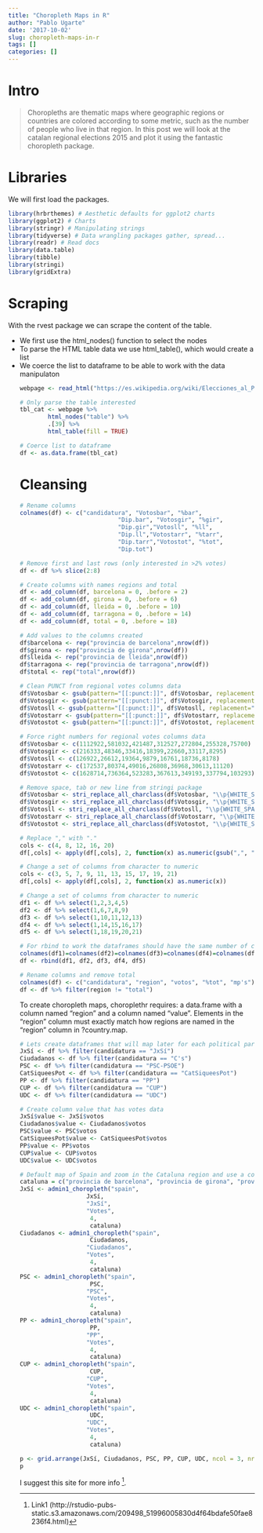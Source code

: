 ```yaml
---
title: "Choropleth Maps in R"
author: "Pablo Ugarte"
date: '2017-10-02'
slug: choropleth-maps-in-r
tags: []
categories: []
---
```


# Intro

> Choropleths are thematic maps where geographic regions or countries are colored according to some metric, such as the number of people who live in that region. In this post we will look at the catalan regional elections 2015 and plot it using the fantastic choropleth package.

# Libraries

We will first load the packages.

```r
library(hrbrthemes) # Aesthetic defaults for ggplot2 charts
library(ggplot2) # Charts
library(stringr) # Manipulating strings
library(tidyverse) # Data wrangling packages gather, spread...
library(readr) # Read docs
library(data.table)
library(tibble)
library(stringi)
library(gridExtra)
```

# Scraping

With the rvest package we can scrape the content of the table. 

* We first use the html_nodes() function to select the <table> nodes
* To parse the HTML table data we use html_table(), which would create a list
* We coerce the list to dataframe to be able to work with the data manipulaton

```r
webpage <- read_html("https://es.wikipedia.org/wiki/Elecciones_al_Parlamento_de_Cataluña_de_2015")

# Only parse the table interested
tbl_cat <- webpage %>%
        html_nodes("table") %>%
        .[39] %>%
        html_table(fill = TRUE)

# Coerce list to dataframe
df <- as.data.frame(tbl_cat)
```

# Cleansing

```r
# Rename columns
colnames(df) <- c("candidatura", "Votosbar", "%bar",
                            "Dip.bar", "Votosgir", "%gir",
                            "Dip.gir","Votosll", "%ll",
                            "Dip.ll","Votostarr", "%tarr",
                            "Dip.tarr","Votostot", "%tot",
                            "Dip.tot")

# Remove first and last rows (only interested in >2% votes)
df <- df %>% slice(2:8)

# Create columns with names regions and total
df <- add_column(df, barcelona = 0, .before = 2)
df <- add_column(df, girona = 0, .before = 6)
df <- add_column(df, lleida = 0, .before = 10)
df <- add_column(df, tarragona = 0, .before = 14)
df <- add_column(df, total = 0, .before = 18)

# Add values to the columns created
df$barcelona <- rep("provincia de barcelona",nrow(df))
df$girona <- rep("provincia de girona",nrow(df))
df$lleida <- rep("provincia de lleida",nrow(df))
df$tarragona <- rep("provincia de tarragona",nrow(df))
df$total <- rep("total",nrow(df))

# Clean PUNCT from regional votes columns data
df$Votosbar <- gsub(pattern="[[:punct:]]", df$Votosbar, replacement="")
df$Votosgir <- gsub(pattern="[[:punct:]]", df$Votosgir, replacement="")
df$Votosll <- gsub(pattern="[[:punct:]]", df$Votosll, replacement="")
df$Votostarr <- gsub(pattern="[[:punct:]]", df$Votostarr, replacement="")
df$Votostot <- gsub(pattern="[[:punct:]]", df$Votostot, replacement="")

# Force right numbers for regional votes columns data
df$Votosbar <- c(1112922,581032,421487,312527,272804,255328,75700)
df$Votosgir <- c(216333,48346,33416,18399,22660,33117,8295)
df$Votosll <- c(126922,26612,19364,9879,16761,18736,8178)
df$Votostarr <- c(172537,80374,49016,26808,36968,30613,11120)
df$Votostot <- c(1628714,736364,523283,367613,349193,337794,103293)

# Remove space, tab or new line from stringi package
df$Votosbar <- stri_replace_all_charclass(df$Votosbar, "\\p{WHITE_SPACE}", "")
df$Votosgir <- stri_replace_all_charclass(df$Votosgir, "\\p{WHITE_SPACE}", "")
df$Votosll <- stri_replace_all_charclass(df$Votosll, "\\p{WHITE_SPACE}", "")
df$Votostarr <- stri_replace_all_charclass(df$Votostarr, "\\p{WHITE_SPACE}", "")
df$Votostot <- stri_replace_all_charclass(df$Votostot, "\\p{WHITE_SPACE}", "")

# Replace "," with "."
cols <- c(4, 8, 12, 16, 20)   
df[,cols] <- apply(df[,cols], 2, function(x) as.numeric(gsub(",", ".", x)))

# Change a set of columns from character to numeric
cols <- c(3, 5, 7, 9, 11, 13, 15, 17, 19, 21)   
df[,cols] <- apply(df[,cols], 2, function(x) as.numeric(x))

# Change a set of columns from character to numeric
df1 <- df %>% select(1,2,3,4,5) 
df2 <- df %>% select(1,6,7,8,9) 
df3 <- df %>% select(1,10,11,12,13) 
df4 <- df %>% select(1,14,15,16,17) 
df5 <- df %>% select(1,18,19,20,21) 

# For rbind to work the dataframes should have the same number of columns
colnames(df1)=colnames(df2)=colnames(df3)=colnames(df4)=colnames(df5)
df <- rbind(df1, df2, df3, df4, df5)

# Rename columns and remove total
colnames(df) <- c("candidatura", "region", "votos", "%tot", "mp's")
df <- df %>% filter(region != "total")
```

To create choropleth maps, choroplethr requires: a data.frame with a column named “region” and a column named “value”. Elements in the “region” column must exactly match how regions are named in the “region” column in ?country.map.

```r
# Lets create dataframes that will map later for each political party and total
JxSí <- df %>% filter(candidatura == "JxSí")
Ciudadanos <- df %>% filter(candidatura == "C's")
PSC <- df %>% filter(candidatura == "PSC-PSOE")
CatSiqueesPot <- df %>% filter(candidatura == "CatSiqueesPot")
PP <- df %>% filter(candidatura == "PP")
CUP <- df %>% filter(candidatura == "CUP")
UDC <- df %>% filter(candidatura == "UDC")

# Create column value that has votes data
JxSí$value <- JxSí$votos
Ciudadanos$value <- Ciudadanos$votos
PSC$value <- PSC$votos
CatSiqueesPot$value <- CatSiqueesPot$votos
PP$value <- PP$votos
CUP$value <- CUP$votos
UDC$value <- UDC$votos

# Default map of Spain and zoom in the Cataluna region and use a continuous scale
cataluna = c("provincia de barcelona", "provincia de girona", "provincia de lleida", "provincia de tarragona")
JxSí <- admin1_choropleth("spain",
                   JxSí,
                   "JxSí",
                   "Votes",
                    4,
                    cataluna) 
Ciudadanos <- admin1_choropleth("spain",
                    Ciudadanos,
                   "Ciudadanos",
                   "Votes",
                    4,
                    cataluna)
PSC <- admin1_choropleth("spain",
                    PSC,
                   "PSC",
                   "Votes",
                    4,
                    cataluna)
PP <- admin1_choropleth("spain",
                    PP,
                   "PP",
                   "Votes",
                    4,
                    cataluna)
CUP <- admin1_choropleth("spain",
                    CUP,
                   "CUP",
                   "Votes",
                    4,
                    cataluna)
UDC <- admin1_choropleth("spain",
                    UDC,
                   "UDC",
                   "Votes",
                    4,
                    cataluna)

p <- grid.arrange(JxSí, Ciudadanos, PSC, PP, CUP, UDC, ncol = 3, nrow = 2, top = "Catalan Regional Elections, 2015")
p
```

I suggest this site for more info [^1].

[^1]: Link1 (http://rstudio-pubs-static.s3.amazonaws.com/209498_51996005830d4f64bdafe50fae8236f4.html)